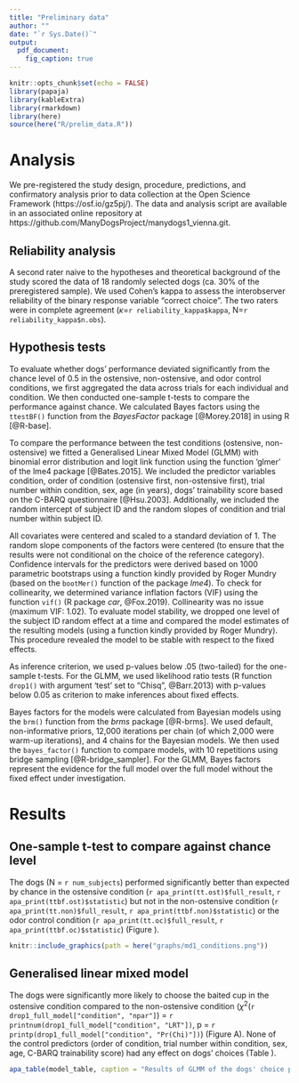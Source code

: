 ```yaml
---
title: "Preliminary data"
author: ""
date: "`r Sys.Date()`"
output:
  pdf_document: 
    fig_caption: true
---
```



```r
knitr::opts_chunk$set(echo = FALSE)
library(papaja)
library(kableExtra)
library(rmarkdown)
library(here)
source(here("R/prelim_data.R"))
```


# Analysis

We pre-registered the study design, procedure, predictions, and confirmatory analysis prior to data collection at the Open Science Framework (https://osf.io/gz5pj/). The data and analysis script are available in an associated online repository at https://github.com/ManyDogsProject/manydogs1_vienna.git. 

## Reliability analysis

A second rater naive to the hypotheses and theoretical background of the study scored the data of 18 randomly selected dogs (ca. 30% of the preregistered sample). We used Cohen’s kappa to assess the interobserver reliability of the binary response variable “correct choice”. The two raters were in complete agreement ($\kappa$=`r reliability_kappa$kappa`, N=`r reliability_kappa$n.obs`).

## Hypothesis tests

To evaluate whether dogs' performance deviated significantly from the chance level of 0.5 in the ostensive, non-ostensive, and odor control conditions, we first aggregated the data across trials for each individual and condition. We then conducted one-sample t-tests to compare the performance against chance. We calculated Bayes factors using the `ttestBF()` function from the _BayesFactor_ package [@Morey.2018] in using R [@R-base].   

To compare the performance between the test conditions (ostensive, non-ostensive) we fitted a Generalised Linear Mixed Model (GLMM) with binomial error distribution and logit link function using the function 'glmer' of the lme4 package [@Bates.2015]. We included the predictor variables condition, order of condition (ostensive first, non-ostensive first), trial number within condition, sex, age (in years), dogs' trainability score based on the C-BARQ questionnaire [@Hsu.2003]. Additionally, we included the random intercept of subject ID and the random slopes of condition and trial number within subject ID.  

All covariates were centered and scaled to a standard deviation of 1. The random slope components of the factors were centered (to ensure that the results were not conditional on the choice of the reference category). Confidence intervals for the predictors were derived based on 1000 parametric bootstraps using a function kindly provided by Roger Mundry (based on the `bootMer()` function of the package _lme4_). To check for collinearity, we determined variance inflation factors (VIF) using the function `vif()` (R package _car_, @Fox.2019). Collinearity was no issue (maximum VIF: 1.02). To evaluate model stability, we dropped one level of the subject ID random effect at a time and compared the model estimates of the resulting models (using a function kindly provided by Roger Mundry). This procedure revealed the model to be stable with respect to the fixed effects.

As inference criterion, we used p-values below .05 (two-tailed) for the one-sample t-tests. For the GLMM, we used likelihood ratio tests (R function `drop1()` with argument 'test' set to "Chisq", @Barr.2013) with p-values below 0.05 as criterion to make inferences about fixed effects. 

Bayes factors for the models were calculated from Bayesian models using the `brm()` function from the _brms_ package [@R-brms]. We used default, non-informative priors, 12,000 iterations per chain (of which 2,000 were warm-up iterations), and 4 chains for the Bayesian models. We then used the `bayes_factor()` function to compare models, with 10 repetitions using bridge sampling [@R-bridge_sampler]. For the GLMM, Bayes factors represent the evidence for the full model over the full model without the fixed effect under investigation.


# Results  

## One-sample t-test to compare against chance level

The dogs (N = `r num_subjects`) performed significantly better than expected by chance in the ostensive condition (`r apa_print(tt.ost)$full_result`, `r apa_print(ttbf.ost)$statistic`) but not in the non-ostensive condition (`r apa_print(tt.non)$full_result`, `r apa_print(ttbf.non)$statistic`) or the odor control condition (`r apa_print(tt.oc)$full_result`, `r apa_print(ttbf.oc)$statistic`) (Figure \ref{fig:cond-chance}).

```r
knitr::include_graphics(path = here("graphs/md1_conditions.png"))
```



## Generalised linear mixed model

The dogs were significantly more likely to choose the baited cup in the ostensive condition compared to the non-ostensive condition ($\chi$^2^(`r drop1_full_model["condition", "npar"]`) = `r printnum(drop1_full_model["condition", "LRT"])`, p = `r printp(drop1_full_model["condition", "Pr(Chi)"])`) (Figure \ref{fig:cond-chance}A). None of the control predictors (order of condition, trial number within condition, sex, age, C-BARQ trainability score) had any effect on dogs' choices (Table \ref{tab:glmm-table}).

```r
apa_table(model_table, caption = "Results of GLMM of the dogs' choice performance", note = "Reference categories --- condition: non-ostensive condition; order of condition: non-ostensive condition first; sex: female; covariates trial number, age, and training experienced were centered and scaled to a standard deviation of 1. The standard deviations for the contribution of the random effects were 0.099 for the random intercept of subject, 0.159 for the random slope of condition within subject, and 0.063 for the random slope of trial number within subject.", col.names = c("", "Estimate", "SE", "Lower CI", "Upper CI", "$\\chi^{2}$", "df", "p", "$BF_{10}$"), align = c("l", rep("r", 8)), placement = "h")
```

<!-- # Study 2 -->

<!-- ## Genetic analysis of among-breed heritability -->

<!-- To assess among-breed heritability [@MacLean.et.al.2019] we will fit an animal model [@Wilson.et.al.2010] which incorporates a genetic effect with a known covariance structure in order to estimate the proportion of phenotypic variance attributable to additive genetic effects. Genetic analyses will take a breed-average approach, integrating publicly available genetic data on the breeds in our dataset, rather than genotyping the individuals in the cognitive experiment.  -->

<!-- Breed average genetic similarity will be represented by an identity-by-state (IBS) matrix calculated from publicly available genetic data collected using the Illumina CanineHD bead array [@Parker.et.al.2017]. The proportion of single-nucleotide polymorphisms (SNPs) identical by state between pairs of individual dogs will be calculated using PLINK [@Purcell.Chang.2018]. These values will then be averaged for every pair of breeds in order to generate a breed-average IBS matrix. This breed-average IBS matrix will be extrapolated to an individual-level IBS matrix for purposes of our analysis.  For individuals of different breeds, the IBS value will be set to the average similarity between those breeds in the genetic dataset. For individuals of the same breed, the IBS value will be set to the average IBS value among members of that breed in the genetic dataset. This purpose of this approach is to simultaneously incorporate a measure of between- and within-breed genetic similarity,  retaining the ability to model phenotypes at the individual, rather than breed-average level.  -->

<!-- Heritability models will be fit using the `brm()` function from the _brms_ package [@R-brms] with weakly informative priors.  We will use 12,000 iterations per chain, with the first 2,000 iterations being used as a warm-up, and a subsequent thinning interval of 10 iterations for retention of samples for the posterior distributions.  We will report the mean and 90% credible interval for the posterior distribution of heritability estimates for this analysis.   -->
